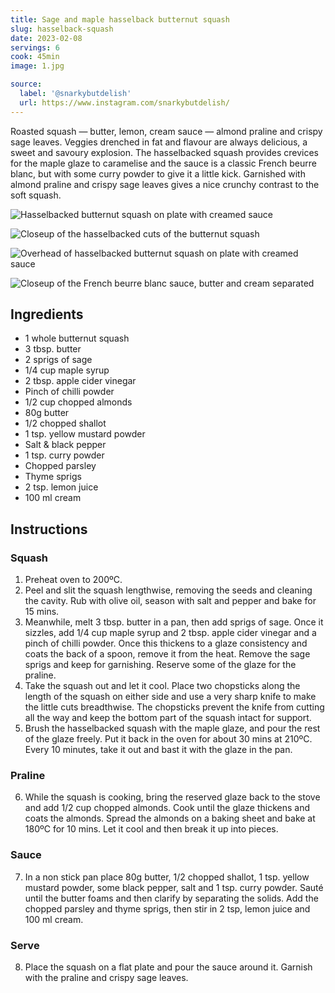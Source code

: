 ```yaml
---
title: Sage and maple hasselback butternut squash
slug: hasselback-squash
date: 2023-02-08
servings: 6
cook: 45min
image: 1.jpg

source:
  label: '@snarkybutdelish'
  url: https://www.instagram.com/snarkybutdelish/
---
```


Roasted squash — butter, lemon, cream sauce — almond praline and crispy sage leaves. Veggies drenched in fat and flavour are always delicious, a sweet and savoury explosion. The hasselbacked squash provides crevices for the maple glaze to caramelise and the sauce is a classic French beurre blanc, but with some curry powder to give it a little kick. Garnished with almond praline and crispy sage leaves gives a nice crunchy contrast to the soft squash.

![Hasselbacked butternut squash on plate with creamed sauce](1.jpg)

![Closeup of the hasselbacked cuts of the butternut squash](2.jpg)

![Overhead of hasselbacked butternut squash on plate with creamed sauce](3.jpg)

![Closeup of the French beurre blanc sauce, butter and cream separated](4.jpg)


## Ingredients

- 1 whole butternut squash
- 3 tbsp. butter
- 2 sprigs of sage
- 1/4 cup maple syrup
- 2 tbsp. apple cider vinegar
- Pinch of chilli powder
- 1/2 cup chopped almonds
- 80g butter
- 1/2 chopped shallot
- 1 tsp. yellow mustard powder
- Salt & black pepper
- 1 tsp. curry powder
- Chopped parsley
- Thyme sprigs
- 2 tsp. lemon juice
- 100 ml cream

## Instructions

### Squash

1. Preheat oven to 200ºC.
2. Peel and slit the squash lengthwise, removing the seeds and cleaning the cavity. Rub with olive oil, season with salt and pepper and bake for 15 mins.
3. Meanwhile, melt 3 tbsp. butter in a pan, then add sprigs of sage. Once it sizzles, add 1/4 cup maple syrup and 2 tbsp. apple cider vinegar and a pinch of chilli powder. Once this thickens to a glaze consistency and coats the back of a spoon, remove it from the heat. Remove the sage sprigs and keep for garnishing. Reserve some of the glaze for the praline.
4. Take the squash out and let it cool. Place two chopsticks along the length of the squash on either side and use a very sharp knife to make the little cuts breadthwise. The chopsticks prevent the knife from cutting all the way and keep the bottom part of the squash intact for support.
5. Brush the hasselbacked squash with the maple glaze, and pour the rest of the glaze freely. Put it back in the oven for about 30 mins at 210ºC. Every 10 minutes, take it out and bast it with the glaze in the pan.

### Praline

6. While the squash is cooking, bring the reserved glaze back to the stove and add 1/2 cup chopped almonds. Cook until the glaze thickens and coats the almonds. Spread the almonds on a baking sheet and bake at 180ºC for 10 mins. Let it cool and then break it up into pieces.

### Sauce

7. In a non stick pan place 80g butter, 1/2 chopped shallot, 1 tsp. yellow mustard powder, some black pepper, salt and 1 tsp. curry powder. Sauté until the butter foams and then clarify by separating the solids. Add the chopped parsley and thyme sprigs, then stir in 2 tsp, lemon juice and 100 ml cream.

### Serve

8. Place the squash on a flat plate and pour the sauce around it. Garnish with the praline and crispy sage leaves.
